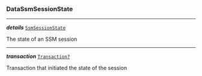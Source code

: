 


### DataSsmSessionState



---

***details*** [`SsmSessionState`](/docs/ssm-chaincode-models--page#ssmsessionstate)

The state of an SSM session



---

***transaction*** [`Transaction?`](/docs/ssm-chaincode-models--page#ssm-chaincode-blockchain-content)

Transaction that initiated the state of the session



